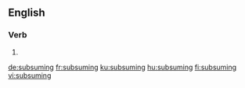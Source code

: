 ==English==

===Verb===
{{head|en|present participle}}

# {{present participle of|subsume|lang=en|nocat=1}}

[[de:subsuming]]
[[fr:subsuming]]
[[ku:subsuming]]
[[hu:subsuming]]
[[fi:subsuming]]
[[vi:subsuming]]